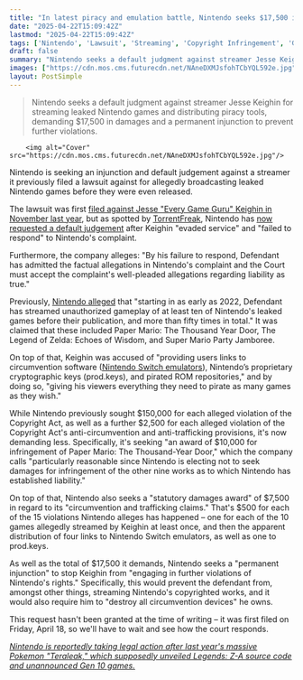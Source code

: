 ```yaml
---
title: "In latest piracy and emulation battle, Nintendo seeks $17,500 in damages from streamer accused of broadcasting 'at least 10' unreleased Nintendo games"
date: "2025-04-22T15:09:42Z"
lastmod: "2025-04-22T15:09:42Z"
tags: ['Nintendo', 'Lawsuit', 'Streaming', 'Copyright Infringement', 'Game Piracy', 'Nintendo Switch', 'Emulators', 'Paper Mario', 'The Legend of Zelda', 'Super Mario Party']
draft: false
summary: "Nintendo seeks a default judgment against streamer Jesse Keighin for streaming leaked Nintendo games and distributing piracy tools, demanding $17,500 in damages and a permanent injunction to prevent further violations."
images: ["https://cdn.mos.cms.futurecdn.net/NAneDXMJsfohTCbYQL592e.jpg"]
layout: PostSimple
---
```

> Nintendo seeks a default judgment against streamer Jesse Keighin for streaming leaked Nintendo games and distributing piracy tools, demanding $17,500 in damages and a permanent injunction to prevent further violations.


        <img alt="Cover" src="https://cdn.mos.cms.futurecdn.net/NAneDXMJsfohTCbYQL592e.jpg"/>
        
Nintendo is seeking an injunction and default judgement against a streamer it previously filed a lawsuit against for allegedly broadcasting leaked Nintendo games before they were even released.

The lawsuit was first [<u>filed against Jesse "Every Game Guru" Keighin in November last year</u>](https://www.gamesradar.com/platforms/nintendo/nintendo-is-suing-a-streamer-for-over-usd7-million-for-streaming-pre-release-titles-and-wants-usd2500-more-for-each-emulated-game/), but as spotted by [<u>TorrentFreak</u>](https://torrentfreak.com/nintendo-seeks-damages-and-broad-injunction-against-pirate-game-streamer-250421/), Nintendo has [<u>now requested a default judgement</u>](http://courtlistener.com/docket/69351425/33/nintendo-of-america-inc-v-keighin/) after Keighin "evaded service" and "failed to respond" to Nintendo's complaint.

Furthermore, the company alleges: "By his failure to respond, Defendant has admitted the factual allegations in Nintendo's complaint and the Court must accept the complaint's well-pleaded allegations regarding liability as true."

Previously, [<u>Nintendo alleged</u>](https://www.courtlistener.com/docket/69351425/1/nintendo-of-america-inc-v-keighin/) that "starting in as early as 2022, Defendant has streamed unauthorized gameplay of at least ten of Nintendo's leaked games before their publication, and more than fifty times in total." It was claimed that these included Paper Mario: The Thousand Year Door, The Legend of Zelda: Echoes of Wisdom, and Super Mario Party Jamboree.

On top of that, Keighin was accused of "providing users links to circumvention software ([<u>Nintendo Switch emulators</u>](https://www.gamesradar.com/with-yuzu-agreeing-to-pay-nintendo-a-dollar24-million-settlement-the-switch-emulators-future-looks-bleak/)), Nintendo’s proprietary cryptographic keys (prod.keys), and pirated ROM repositories," and by doing so, "giving his viewers everything they need to pirate as many games as they wish."



While Nintendo previously sought $150,000 for each alleged violation of the Copyright Act, as well as a further $2,500 for each alleged violation of the Copyright Act's anti-circumvention and anti-trafficking provisions, it's now demanding less. Specifically, it's seeking "an award of $10,000 for infringement of Paper Mario: The Thousand-Year Door," which the company calls "particularly reasonable since Nintendo is electing not to seek damages for infringement of the other nine works as to which Nintendo has established liability."

On top of that, Nintendo also seeks a "statutory damages award" of $7,500 in regard to its "circumvention and trafficking claims." That's $500 for each of the 15 violations Nintendo alleges has happened – one for each of the 10 games allegedly streamed by Keighin at least once, and then the apparent distribution of four links to Nintendo Switch emulators, as well as one to prod.keys.

As well as the total of $17,500 it demands, Nintendo seeks a "permanent injunction" to stop Keighin from "engaging in further violations of Nintendo's rights." Specifically, this would prevent the defendant from, amongst other things, streaming Nintendo's copyrighted works, and it would also require him to "destroy all circumvention devices" he owns.

This request hasn't been granted at the time of writing – it was first filed on Friday, April 18, so we'll have to wait and see how the court responds.

[<u><em>Nintendo is reportedly taking legal action after last year's massive Pokemon "Teraleak," which supposedly unveiled Legends: Z-A source code and unannounced Gen 10 games.</em></u>](https://www.gamesradar.com/games/pokemon/nintendo-is-reportedly-taking-legal-action-after-last-years-massive-pokemon-teraleak-which-supposedly-unveiled-legends-z-a-source-code-and-unannounced-gen-10-games/)
        